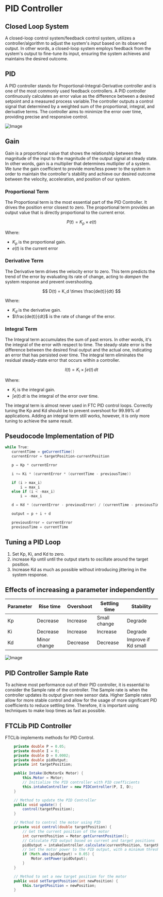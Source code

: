 
# PID Controller

## Closed Loop System

A closed-loop control system/feedback control system, utilizes a controller/algorithm to adjust the system's _input_ based on its observed output. In other words, a closed-loop system employs feedback from the system's output to fine-tune its input, ensuring the system achieves and maintains the desired outcome.

## PID

A PID controller stands for Proportional-Integral-Derivative controller and is one of the most commonly used feedback controllers. A PID controller continuously calculates an error value as the difference between a desired setpoint and a measured process variable.The controller outputs a control signal that determined by a weighted sum of the proportional, integral, and derivative terms. The controller aims to minimize the error over time, providing precise and responsive control.

![Image](/assets/ftc_pid.png)

## Gain

Gain is a proportional value that shows the relationship between the magnitude of the input to the magnitude of the output signal at steady state. In other words, gain is a multiplier that determines mutliplier of a system. We _tune_ the gain coefficient to provide more/less power to the system in order to maintain the controller's stability and achieve our desired outcome between the velocity, acceleration, and position of our system.

### Proportional Term

The Proportional term is the most essential part of the PID Controller. It drives the position error closest to zero. The proportional term provides an output value that is directly proportional to the current error.

$$
P(t) = K_p \times e(t)
$$

Where:

- $K_p$ is the proportional gain.
- $e(t)$ is the current error

### Derivative Term

The Derivative term drives the velocity error to zero. This term predicts the trend of the error by evaluating its rate of change, acting to _dampen_ the system response and prevent overshooting.

$$
D(t) = K_d \times \frac{de(t)}{dt}
$$

Where:

- $K_d$ is the derivative gain.
- $\frac{de(t)}{dt}$ is the rate of change of the error.

### Integral Term

The Integral term accumulates the sum of past errors. In other words, it's the integral of the error with respect to time. The steady-state error is the difference between the desired final output and the actual one, indicating an error that has persisted over time. The integral term eliminates the residual steady-state error that occurs within a controller.

$$
I(t) = K_i \times \int e(t) \, dt
$$

Where:

- $K_i$ is the integral gain.
- $\int e(t) \, dt$ is the integral of the error over time.

<Callout type="warning" emoji="⚠️">
  The integral term is almost never used in FTC PID control loops. Correctly
  tuning the Kp and Kd should be to prevent overshoot for 99.99% of
  applications. Adding an integral term still works, however, it is only more
  tuning to achieve the same result.
</Callout>

## Pseudocode Implementation of PID

```java
while True:
   currentTime = geCurrentTime()
   currentError = targetPosition-currentPosition

   p = Kp * currentError

   i += Ki * (currentError * (currentTime - previousTime))

   if (i > max_i)
       i = max_i
   else if (i < -max_i)
       i = -max_i

   d = Kd * (currentError - previousError) / (currentTime - previousTime)

   output = p + i + d

   previousError = currentError
   previousTime = currentTime
```

## Tuning a PID Loop

1. Set Kp, Ki, and Kd to zero.
2. increase Kp until until the output starts to oscillate around the target position.
3. Increase Kd as much as possible without introducing jittering in the system response.

## Effects of increasing a parameter independently

| Parameter | Rise time    | Overshoot | Settling time | Stability           |
| --------- | ------------ | --------- | ------------- | ------------------- |
| Kp        | Decrease     | Increase  | Small change  | Degrade             |
| Ki        | Decrease     | Increase  | Increase      | Degrade             |
| Kd        | Minor change | Decrease  | Decrease      | Improve if Kd small |

![Image](/assets/pid_gif.gif)

## PID Controller Sample Rate

To achieve most performance out of their PID controller, it is essential to consider the Sample rate of the controller. The Sample rate is when the controller updates its output given new sensor data. Higher Sample rates allow for more stable control and allow for the usage of more significant PID coefficients to reduce settling time. Therefore, it is important using techniques to make loop times as fast as possible.

## FTCLib PID Controller

FTCLib implements methods for PID Control.

```java
    private double P = 0.05;
    private double I = 0;
    private double D = 0.0002;
    private double pidOutput;
    private int targetPosition;

    public Intake(DcMotorEx Motor) {
        this.Motor = Motor;
        // Initialize the PID controller with PID coefficients
        this.intakeController = new PIDController(P, I, D);
    }

    // Method to update the PID Controller
    public void update() {
        control(targetPosition);
    }

    // Method to control the motor using PID
    private void control(double targetPosition) {
        // Get the current position of the motor
        int currentPosition = Motor.getCurrentPosition();
        // Calculate PID output based on current and target positions
        pidOutput = intakeController.calculate(currentPosition, targetPosition);
        // Set the motor power to the PID output, with a minimum threshold to overcome stiction
        if (Math.abs(pidOutput) > 0.05) {
            Motor.setPower(pidOutput);
        }
    }

    // Method to set a new target position for the motor
    public void setTargetPosition(int newPosition) {
        this.targetPosition = newPosition;
    }
```
